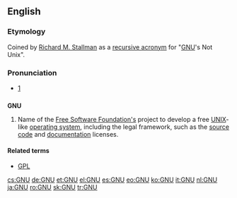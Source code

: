 {{also|gnu}}
==English==
{{wikipedia|GNU General Public License}}

===Etymology===
Coined by [[w:Richard M. Stallman|Richard M. Stallman]] as a [[recursive acronym]] for "[[w:GNU|GNU]]'s Not Unix".

===Pronunciation===
* {{IPA|/ɡəˈnuː/}} [http://www.gnu.org/gnu/manifesto.html]

==={{initialism}}===
'''GNU'''

# Name of the [[w:Free Software Foundation|Free Software Foundation's]] project to develop a free [[UNIX]]-like [[operating system]], including the legal framework, such as the [[source code]] and [[documentation]] licenses.

====Related terms====
* [[GPL]]

[[cs:GNU]]
[[de:GNU]]
[[et:GNU]]
[[el:GNU]]
[[es:GNU]]
[[eo:GNU]]
[[ko:GNU]]
[[it:GNU]]
[[nl:GNU]]
[[ja:GNU]]
[[ro:GNU]]
[[sk:GNU]]
[[tr:GNU]]